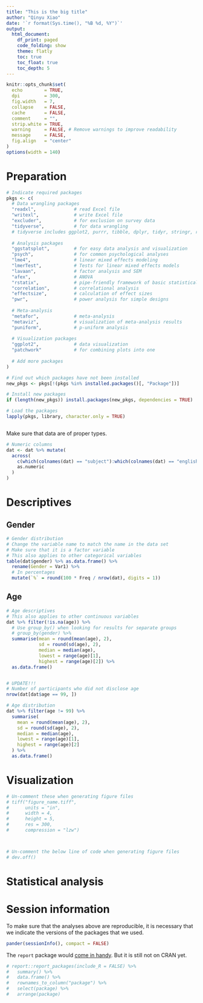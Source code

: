 ---
title: "This is the big title"
author: "Qinyu Xiao"
date: '`r format(Sys.time(), "%B %d, %Y")`'
output:
  html_document:
    df_print: paged
    code_folding: show
    theme: flatly
    toc: true
    toc_float: true
    toc_depth: 5
---

```{r setup, include=FALSE}
knitr::opts_chunk$set(
  echo        = TRUE,
  dpi         = 300,
  fig.width   = 7,
  collapse    = FALSE,
  cache       = FALSE,
  comment     = "",
  strip.white = TRUE,
  warning     = FALSE, # Remove warnings to improve readability
  message     = FALSE,
  fig.align   = "center"
)
options(width = 140)
```

# Preparation

```{r load-packages, results='hide'}
# Indicate required packages
pkgs <- c(
  # Data wrangling packages
  "readxl",              # read Excel file
  "writexl",             # write Excel file
  "excluder",            # for exclusion on survey data
  "tidyverse",           # for data wrangling
  # tidyverse includes ggplot2, purrr, tibble, dplyr, tidyr, stringr, readr, and forcats
  
  # Analysis packages
  "ggstatsplot",         # for easy data analysis and visualization
  "psych",               # for common psychological analyses
  "lme4",                # linear mixed effects modeling
  "lmerTest",            # Tests for linear mixed effects models
  "lavaan",              # factor analysis and SEM
  "afex",                # ANOVA
  "rstatix",             # pipe-friendly framework of basic statistical tests
  "correlation",         # correlational analysis
  "effectsize",          # calculation of effect sizes
  "pwr",                 # power analysis for simple designs
  
  # Meta-analysis
  "metafor",             # meta-analysis
  "metaviz",             # visualization of meta-analysis results
  "puniform",            # p-uniform analysis
  
  # Visualization packages
  "ggplot2",             # data visualization
  "patchwork"            # for combining plots into one
  
  # Add more packages
)

# Find out which packages have not been installed
new_pkgs <- pkgs[!(pkgs %in% installed.packages()[, "Package"])]

# Install new packages
if (length(new_pkgs)) install.packages(new_pkgs, dependencies = TRUE)

# Load the packages
lapply(pkgs, library, character.only = TRUE)
```

```{r load-data, message=FALSE, warning=FALSE}

```

Make sure that data are of proper types.

```{r}
# Numeric columns
dat <- dat %>% mutate(
  across(
    c(which(colnames(dat) == "subject"):which(colnames(dat) == "english")),
    as.numeric
  )
)
```



# Descriptives {.tabset}

## Gender

```{r}
# Gender distribution
# Change the variable name to match the name in the data set
# Make sure that it is a factor variable
# This also applies to other categorical variables
table(dat$gender) %>% as.data.frame() %>%
  rename(Gender = Var1) %>%
  # In percentages
  mutate(`%` = round(100 * Freq / nrow(dat), digits = 1))
```

## Age

```{r}
# Age descriptives
# This also applies to other continuous variables
dat %>% filter(!is.na(age)) %>%
  # Use group_by() when looking for results for separate groups
  # group_by(gender) %>%
  summarise(mean = round(mean(age), 2),
            sd = round(sd(age), 2),
            median = median(age),
            lowest = range(age)[1],
            highest = range(age)[2]) %>%
  as.data.frame()


# UPDATE!!!
# Number of participants who did not disclose age
nrow(dat[dat$age == 99, ])

# Age distribution
dat %>% filter(age != 99) %>%
  summarise(
    mean = round(mean(age), 2),
    sd = round(sd(age), 2),
    median = median(age),
    lowest = range(age)[1],
    highest = range(age)[2]
  ) %>%
  as.data.frame()


```

# Visualization

```{r, comment='', message=FALSE, warning=FALSE, fig.height=5, fig.width=8, dpi=300}
# Un-comment these when generating figure files
# tiff("figure_name.tiff",
#      units = "in",
#      width = 4,
#      height = 5,
#      res = 300,
#      compression = "lzw")



# Un-comment the below line of code when generating figure files
# dev.off()
```

# Statistical analysis

# Session information

To make sure that the analyses above are reproducible, it is necessary that we indicate the versions of the packages that we used.

```{r session-info, comment=''}
pander(sessionInfo(), compact = FALSE)
```

The `report` package would [come in handy](https://twitter.com/Dom_Makowski/status/1368394759392227334?s=20). But it is still not on CRAN yet.

```{r}
# report::report_packages(include_R = FALSE) %>%
#   summary() %>%
#   data.frame() %>%
#   rownames_to_column("package") %>%
#   select(package) %>%
#   arrange(package)
```







